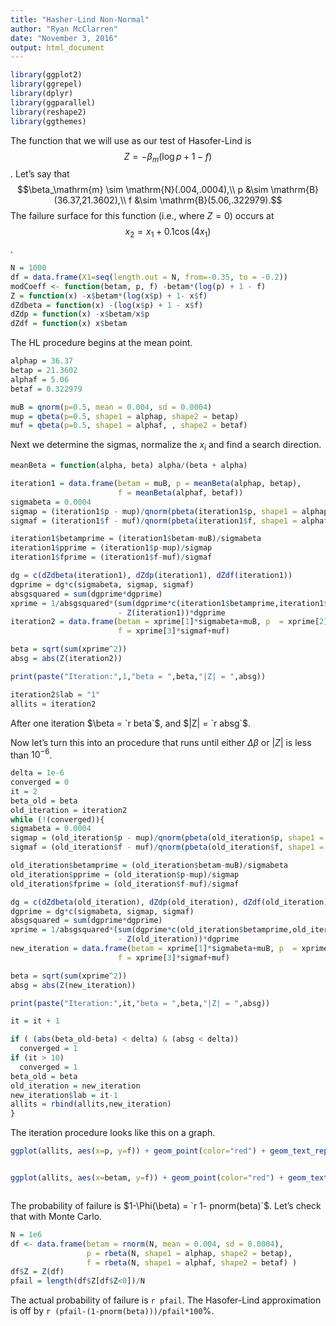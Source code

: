 ```yaml
---
title: "Hasher-Lind Non-Normal"
author: "Ryan McClarren"
date: "November 3, 2016"
output: html_document
---
```



```r
library(ggplot2)
library(ggrepel)
library(dplyr)
library(ggparallel)
library(reshape2)
library(ggthemes)
```

The function that we will use as our test of Hasofer-Lind is
$$ Z = -\beta_m (\log p + 1- f)$$.  Let's say that $$\beta_\mathrm{m} \sim \mathrm{N}(.004,.0004),\\
p &\sim \mathrm{B}(36.37,21.3602),\\
f &\sim \mathrm{B}(5.06,.322979).$$
The failure surface for this function (i.e., where $Z=0$) occurs at $$x_2 =  x_1  + 0.1 \cos(4 x_1)$$. 

```r
N = 1000
df = data.frame(X1=seq(length.out = N, from=-0.35, to = -0.2))
modCoeff <- function(betam, p, f) -betam*(log(p) + 1 - f)
Z = function(x) -x$betam*(log(x$p) + 1- x$f)
dZdbeta = function(x) -(log(x$p) + 1 - x$f)
dZdp = function(x) -x$betam/x$p
dZdf = function(x) x$betam
```

The HL procedure begins at the mean point.
```r
alphap = 36.37
betap = 21.3602
alphaf = 5.06
betaf = 0.322979

muB = qnorm(p=0.5, mean = 0.004, sd = 0.0004)
mup = qbeta(p=0.5, shape1 = alphap, shape2 = betap)
muf = qbeta(p=0.5, shape1 = alphaf, , shape2 = betaf)
```

Next we determine the sigmas, normalize the $x_i$ and find a search direction.
```r
meanBeta = function(alpha, beta) alpha/(beta + alpha)

iteration1 = data.frame(betam = muB, p = meanBeta(alphap, betap), 
                        f = meanBeta(alphaf, betaf))
sigmabeta = 0.0004
sigmap = (iteration1$p - mup)/qnorm(pbeta(iteration1$p, shape1 = alphap, shape2 = betap))
sigmaf = (iteration1$f - muf)/qnorm(pbeta(iteration1$f, shape1 = alphaf, shape2 = betaf))

iteration1$betamprime = (iteration1$betam-muB)/sigmabeta
iteration1$pprime = (iteration1$p-mup)/sigmap
iteration1$fprime = (iteration1$f-muf)/sigmaf

dg = c(dZdbeta(iteration1), dZdp(iteration1), dZdf(iteration1))
dgprime = dg*c(sigmabeta, sigmap, sigmaf)
absgsquared = sum(dgprime*dgprime)
xprime = 1/absgsquared*(sum(dgprime*c(iteration1$betamprime,iteration1$pprime, iteration1$fprime))
                        - Z(iteration1))*dgprime
iteration2 = data.frame(betam = xprime[1]*sigmabeta+muB, p  = xprime[2]*sigmap+mup,
                        f = xprime[3]*sigmaf+muf)

beta = sqrt(sum(xprime^2))
absg = abs(Z(iteration2))

print(paste("Iteration:",1,"beta = ",beta,"|Z| = ",absg))

iteration2$lab = "1"
allits = iteration2
```

After one iteration $\beta = `r beta`$, and $|Z| = `r absg`$. 

Now let's turn this into an procedure that runs until either $\Delta\beta$ or $|Z|$ is less than $10^{-6}$.

```r
delta = 1e-6
converged = 0
it = 2
beta_old = beta
old_iteration = iteration2
while (!(converged)){
sigmabeta = 0.0004
sigmap = (old_iteration$p - mup)/qnorm(pbeta(old_iteration$p, shape1 = 36.37, shape2 = 21.3602))
sigmaf = (old_iteration$f - muf)/qnorm(pbeta(old_iteration$f, shape1 = 5.06, shape2 = .322979))

old_iteration$betamprime = (old_iteration$betam-muB)/sigmabeta
old_iteration$pprime = (old_iteration$p-mup)/sigmap
old_iteration$fprime = (old_iteration$f-muf)/sigmaf

dg = c(dZdbeta(old_iteration), dZdp(old_iteration), dZdf(old_iteration))
dgprime = dg*c(sigmabeta, sigmap, sigmaf)
absgsquared = sum(dgprime*dgprime)
xprime = 1/absgsquared*(sum(dgprime*c(old_iteration$betamprime,old_iteration$pprime, old_iteration$fprime))
                        - Z(old_iteration))*dgprime
new_iteration = data.frame(betam = xprime[1]*sigmabeta+muB, p  = xprime[2]*sigmap+mup,
                        f = xprime[3]*sigmaf+muf)

beta = sqrt(sum(xprime^2))
absg = abs(Z(new_iteration))

print(paste("Iteration:",it,"beta = ",beta,"|Z| = ",absg))

it = it + 1

if ( (abs(beta_old-beta) < delta) & (absg < delta))
  converged = 1
if (it > 10)
  converged = 1
beta_old = beta
old_iteration = new_iteration
new_iteration$lab = it-1
allits = rbind(allits,new_iteration)
}
```


The iteration procedure looks like this on a graph.
```r
ggplot(allits, aes(x=p, y=f)) + geom_point(color="red") + geom_text_repel(data=allits, aes(label=lab)) +theme_tufte() + theme(axis.line = element_line(color="red"),axis.line.x = element_line(size = .5, colour = "black"), axis.line.y=element_line(size = .5, colour = "black"))


ggplot(allits, aes(x=betam, y=f)) + geom_point(color="red") + geom_text_repel(data=allits, aes(label=lab)) + scale_x_continuous(name="beta_m")+ theme_tufte() + theme(axis.line = element_line(color="red"),axis.line.x = element_line(size = .5, colour = "black"), axis.line.y=element_line(size = .5, colour = "black"))



```

The probability of failure is $1-\Phi(\beta) = `r 1- pnorm(beta)`$. Let's check that with Monte Carlo.

```r
N = 1e6
df <- data.frame(betam = rnorm(N, mean = 0.004, sd = 0.0004),
                 p = rbeta(N, shape1 = alphap, shape2 = betap),
                 f = rbeta(N, shape1 = alphaf, shape2 = betaf) )
df$Z = Z(df)
pfail = length(df$Z[df$Z<0])/N
```

The actual probability of failure is `r pfail`.  The Hasofer-Lind approximation is off by `r (pfail-(1-pnorm(beta)))/pfail*100`%.